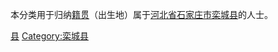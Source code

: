 {{Catnav|頁面分類|各種主題的頁面分類|依中国各省来作的分类|各地中国人|河北人|石家莊人}}
{{Catnav|頁面分類|人物|各國人物|中国人|各地中国人|河北人|石家莊人}}

本分类用于归纳[[籍贯|籍贯]]（出生地）属于[[河北省|河北省]][[石家庄市|石家庄市]][[栾城县|栾城县]]的人士。

[[Category:石家莊人|县]]
[[Category:栾城县|Category:栾城县]]